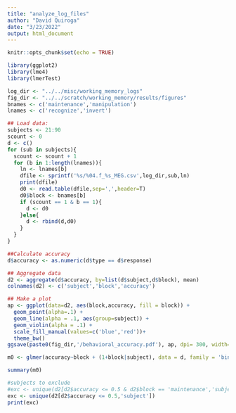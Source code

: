 ---
title: "analyze_log_files"
author: "David Quiroga"
date: "3/23/2022"
output: html_document
---

```{r setup, include=FALSE}
knitr::opts_chunk$set(echo = TRUE)
```

```{r}
library(ggplot2)
library(lme4)
library(lmerTest)
```

```{r}
log_dir <- "../../misc/working_memory_logs"
fig_dir <- "../../scratch/working_memory/results/figures"
bnames <- c('maintenance','manipulation')
lnames <- c('recognize','invert')
```

```{r}
## Load data:
subjects <- 21:90
scount <- 0
d <- c()
for (sub in subjects){
  scount <- scount + 1
  for (b in 1:length(lnames)){
    ln <- lnames[b]
    dfile <- sprintf('%s/%04.f_%s_MEG.csv',log_dir,sub,ln)
    print(dfile)
    d0 <- read.table(dfile,sep=',',header=T)
    d0$block <- bnames[b]
    if (scount == 1 & b == 1){
      d <- d0
    }else{
      d <- rbind(d,d0)
    }
  }
}
```

```{r}
##Calculate accuracy
d$accuracy <- as.numeric(d$type == d$response)
```

```{r}
## Aggregate data
d2 <- aggregate(d$accuracy, by=list(d$subject,d$block), mean)
colnames(d2) <- c('subject','block','accuracy')
```

```{r}
## Make a plot
ap <- ggplot(data=d2, aes(block,accuracy, fill = block)) +
  geom_point(alpha=.1) +
  geom_line(alpha = .1, aes(group=subject)) +
  geom_violin(alpha = .1) +
  scale_fill_manual(values=c('blue','red'))+
  theme_bw()
ggsave(paste0(fig_dir,'/behavioral_accuracy.pdf'), ap, dpi= 300, width=15, height=10,units='cm')
```



```{r}
m0 <- glmer(accuracy~block + (1+block|subject), data = d, family = 'binomial')
```

```{r}
summary(m0)
```

```{r}
#subjects to exclude
#exc <- unique(d2[d2$accuracy <= 0.5 & d2$block == 'maintenance','subject'])
exc <- unique(d2[d2$accuracy <= 0.5,'subject'])
print(exc)
```



